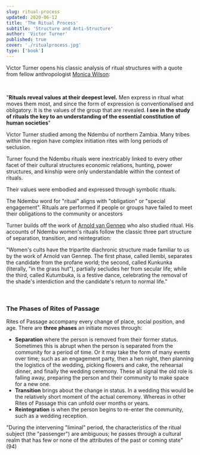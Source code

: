 ```yaml
---
slug: ritual-process
updated: 2020-06-12
title: 'The Ritual Process'
subtitle: 'Structure and Anti-Structure'
author: 'Victor Turner'
published: true
cover: './ritualprocess.jpg'
type: ['book']
---
```



Victor Turner opens his classic analysis of ritual structures with a quote from fellow anthropologist [Monica Wilson](https://en.wikipedia.org/wiki/Monica_Wilson):

<br />

<SimpleCard width="740px">

"**Rituals reveal values at their deepest level.** Men express in ritual what moves them most, and since the form of expression is conventionalised and obligatory.
It is the values of the group that are revealed. __I see in the study of rituals the key to an understanding of the essential constitution of human societies__"

</SimpleCard>

Victor Turner studied among the Ndembu of northern Zambia. Many tribes within the region have complex initiation rites with long periods of seclusion.

Turner found the Ndembu rituals were inextricably linked to every other facet of their cultural structures 
economic relations, hunting, power structures, and kinship were only understandable within the context of rituals.

Their values were embodied and expressed through symbolic rituals.

The Ndembu word for "ritual" aligns with "obligation" or "special engagement". Rituals are performed if people or groups have failed to meet their obligations to the community or ancestors

Turner builds off the work of [Arnold van Gennep](https://en.wikipedia.org/wiki/Arnold_van_Gennep) who also studied ritual. His accounts of Ndembu women's rituals follow the classic three part structure of separation, transition, and reintegration:

"Women's cults have the tripartite diachronic structure made familiar to us by the work of Arnold van Gennep. The first phase, called Ilembi, separates the candidate from the profane world; the second, called Kunkunka (literally, "in the grass hut"), partially secludes her from secular life; while the third, called Kutumbuka, is a festive dance, celebrating the removal of the shade's interdiction and the candidate's return to normal life."

<br />

### The Phases of Rites of Passage

Rites of Passage accompany every change of place, social position, and age. There are **three phases** an initiate moves through:

- **Separation** where the person is removed from their former status. Sometimes this is abrupt when the person is separated from the community for a period of time. Or it may take the form of many events over time; such as an engagement party, then a hen night, then planning the logistics of the wedding, picking flowers and cake, the rehearsal dinner, and finally the wedding ceremony. These all signal the old role is falling away, preparing the person and their community to make space for a new one.
- **Transition** brings about the change in status. In a wedding this would be the relatively short moment of the actual ceremony. Whereas in other Rites of Passage this can unfold over months or years.
- **Reintegration** is when the person begins to re-enter the community, such as a wedding reception.


"During the intervening "liminal" period, the characteristics of the ritual subject (the "passenger") are ambiguous; he passes through a cultural realm that has few or none of the attributes of the past or coming state" (94)


